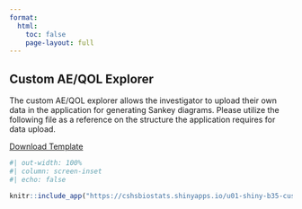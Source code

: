 ```yaml
---
format:
  html:
    toc: false
    page-layout: full
---
```


## Custom AE/QOL Explorer

The custom AE/QOL explorer allows the investigator to upload their own data in the application for generating Sankey diagrams. Please utilize the following file as a reference on the structure the application requires for data upload.

[Download Template](res/custom_sankey_data_template.csv)

```r
#| out-width: 100%
#| column: screen-inset
#| echo: false

knitr::include_app("https://cshsbiostats.shinyapps.io/u01-shiny-b35-custom-explorer/", height = '1000px')
```
